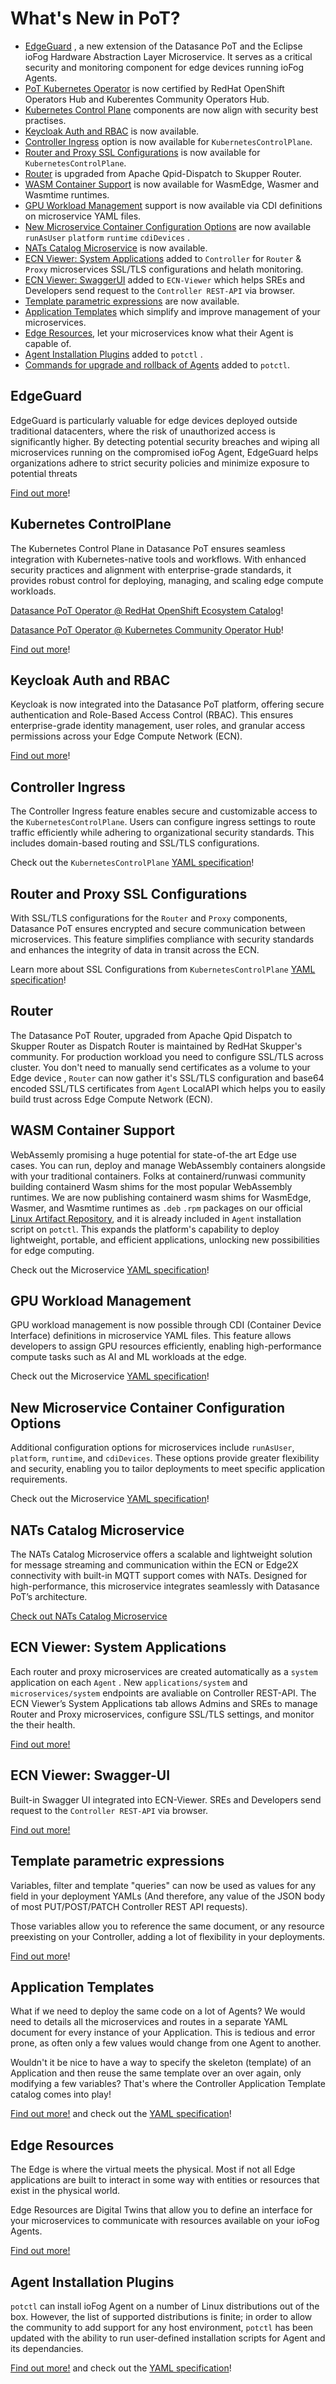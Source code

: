 # What's New in PoT?
- [EdgeGuard](../reference-microservices-catalog/Edgeguard) , a new extension of the Datasance PoT  and the Eclipse ioFog Hardware Abstraction Layer Microservice. It serves as a critical security and monitoring component for edge devices running ioFog Agents.
- [PoT Kubernetes Operator](../reference-potctl/reference-control-plane) is now certified by RedHat OpenShift Operators Hub and Kuberentes Community Operators Hub.
- [Kubernetes Control Plane](../reference-potctl/reference-control-plane) components are now align with security best practises.
- [Keycloak Auth and RBAC](../platform-iam/introduction) is now available.
- [Controller Ingress](../reference-potctl/reference-control-plane) option is now available for `KubernetesControlPlane`.
- [Router and Proxy SSL Configurations](../reference-potctl/reference-control-plane) is now available for `KubernetesControlPlane`.
- [Router](../getting-started/core-concepts) is upgraded from Apache Qpid-Dispatch to Skupper Router.
- [WASM Container Support](../reference-potctl/reference-application) is now available for WasmEdge, Wasmer and Wasmtime runtimes.
- [GPU Workload Management](../reference-potctl/reference-application) support is now available via CDI definitions on microservice YAML files.
- [New Microservice Container Configuration Options](../reference-potctl/reference-application) are now available `runAsUser` `platform` `runtime` `cdiDevices` .
- [NATs Catalog Microservice](../reference-microservices-catalog/nats) is now available.
- [ECN Viewer: System Applications](../reference-controller/ecn-viewer) added to `Controller` for `Router` & `Proxy` microservices SSL/TLS configurations and helath monitoring.
- [ECN Viewer: SwaggerUI](../reference-controller/ecn-viewer) added to `ECN-Viewer` which helps SREs and Developers send request to the `Controller REST-API` via browser.
- [Template parametric expressions](../reference-potctl/reference-template-engine) are now available.
- [Application Templates](../applications/application-templates) which simplify and improve management of your microservices.
- [Edge Resources](../agent-management/edge-resources), let your microservices know what their Agent is capable of.
- [Agent Installation Plugins](../platform-deployment/setup-your-agents) added to `potctl` .
- [Commands for upgrade and rollback of Agents](../agent-management/upgrade-rollback) added to `potctl`.


## EdgeGuard

EdgeGuard is particularly valuable for edge devices deployed outside traditional datacenters, where the risk of unauthorized access is significantly higher. By detecting potential security breaches and wiping all microservices running on the compromised ioFog Agent, EdgeGuard helps organizations adhere to strict security policies and minimize exposure to potential threats

[Find out more](../reference-microservices-catalog/Edgeguard)!

## Kubernetes ControlPlane

The Kubernetes Control Plane in Datasance PoT ensures seamless integration with Kubernetes-native tools and workflows. With enhanced security practices and alignment with enterprise-grade standards, it provides robust control for deploying, managing, and scaling edge compute workloads.

[Datasance PoT Operator @ RedHat OpenShift Ecosystem Catalog](https://catalog.redhat.com/software/container-stacks/detail/6724b139a54bac7986f20494)!

[Datasance PoT Operator @ Kubernetes Community Operator Hub](https://operatorhub.io/operator/datasance-pot-operator)!

[Find out more](../reference-potctl/reference-control-plane)!

## Keycloak Auth and RBAC

Keycloak is now integrated into the Datasance PoT platform, offering secure authentication and Role-Based Access Control (RBAC). This ensures enterprise-grade identity management, user roles, and granular access permissions across your Edge Compute Network (ECN).

[Find out more](../platform-iam/introduction)!

## Controller Ingress

The Controller Ingress feature enables secure and customizable access to the `KubernetesControlPlane`. Users can configure ingress settings to route traffic efficiently while adhering to organizational security standards. This includes domain-based routing and SSL/TLS configurations.

Check out the `KubernetesControlPlane` [YAML specification](../reference-potctl/reference-control-plane)!

## Router and Proxy SSL Configurations

With SSL/TLS configurations for the `Router` and `Proxy` components, Datasance PoT ensures encrypted and secure communication between microservices. This feature simplifies compliance with security standards and enhances the integrity of data in transit across the ECN.

Learn more about SSL Configurations from `KubernetesControlPlane` [YAML specification](../reference-potctl/reference-control-plane)!

## Router

The Datasance PoT Router, upgraded from Apache Qpid Dispatch to Skupper Router as Dispatch Router is maintained by RedHat Skupper's community. 
For production workload you need to configure SSL/TLS across cluster. You don't need to manually send  certificates as a volume to your Edge device , `Router` can now gather it's SSL/TLS configuration and base64 encoded SSL/TLS certificates from `Agent` LocalAPI which helps you to easily build trust across Edge Compute Network (ECN).

## WASM Container Support

WebAssemly promising a huge potential for state-of-the art Edge use cases. You can run, deploy and manage  WebAssembly containers alongside with your traditional containers. Folks at containerd/runwasi community building containerd Wasm shims for the most popular WebAssembly runtimes. We are now publishing containerd wasm shims for WasmEdge, Wasmer, and Wasmtime runtimes as  `.deb` `.rpm` packages on our official [Linux Artifact Repository](https://downloads.datasance.com), and it is already included in `Agent` installation script on `potctl`. This expands the platform's capability to deploy lightweight, portable, and efficient applications, unlocking new possibilities for edge computing.

Check out the Microservice [YAML specification](../reference-potctl/reference-application)!

## GPU Workload Management

GPU workload management is now possible through CDI (Container Device Interface) definitions in microservice YAML files. This feature allows developers to assign GPU resources efficiently, enabling high-performance compute tasks such as AI and ML workloads at the edge.

Check out the Microservice [YAML specification](../reference-potctl/reference-application)!

## New Microservice Container Configuration Options

Additional configuration options for microservices include `runAsUser`, `platform`, `runtime`, and `cdiDevices`. These options provide greater flexibility and security, enabling you to tailor deployments to meet specific application requirements.

Check out the Microservice [YAML specification](../reference-potctl/reference-application)!

## NATs Catalog Microservice

The NATs Catalog Microservice offers a scalable and lightweight solution for message streaming and communication within the ECN or Edge2X connectivity with built-in MQTT support comes with NATs. Designed for high-performance, this microservice integrates seamlessly with Datasance PoT’s architecture.

[Check out NATs Catalog Microservice](../reference-microservices-catalog/nats)

## ECN Viewer: System Applications

Each router and proxy microservices are created automatically as a `system` application on each `Agent` . New `applications/system` and `microservices/system` endpoints are avaliable on Controller REST-API. The ECN Viewer’s System Applications tab allows Admins and SREs to manage Router and Proxy microservices, configure SSL/TLS settings, and monitor the their health.

[Find out more!](../reference-controller/ecn-viewer)

## ECN Viewer: Swagger-UI

Built-in Swagger UI integrated into ECN-Viewer. SREs and Developers send request to the `Controller REST-API` via browser.

[Find out more!](../reference-controller/ecn-viewer)

## Template parametric expressions

Variables, filter and template "queries" can now be used as values for any field in your deployment YAMLs (And therefore, any value of the JSON body of most PUT/POST/PATCH Controller REST API requests).

Those variables allow you to reference the same document, or any resource preexisting on your Controller, adding a lot of flexibility in your deployments.

[Find out more](../reference-potctl/reference-template-engine)!

## Application Templates

What if we need to deploy the same code on a lot of Agents? We would need to details all the microservices and routes in a separate YAML document for every instance of your Application. This is tedious and error prone, as often only a few values would change from one Agent to another.

Wouldn't it be nice to have a way to specify the skeleton (template) of an Application and then reuse the same template over an over again, only modifying a few variables? That's where the Controller Application Template catalog comes into play!

[Find out more!](../applications/application-templates) and check out the [YAML specification](../reference-potctl/reference-application-template)!

## Edge Resources

The Edge is where the virtual meets the physical. Most if not all Edge applications are built to interact in some way with entities or resources that exist in the physical world.

Edge Resources are Digital Twins that allow you to define an interface for your microservices to communicate with resources available on your ioFog Agents.

[Find out more!](../agent-management/edge-resources)

## Agent Installation Plugins

`potctl` can install ioFog Agent on a number of Linux distributions out of the box. However, the list of supported distributions is finite; in order to allow the community to add support for any host environment, `potctl` has been updated with the ability to run user-defined installation scripts for Agent and its dependancies.

[Find out more!](../platform-deployment/setup-your-agents) and check out the [YAML specification](../reference-potctl/reference-agent)!





<EditPageAdmonition />

